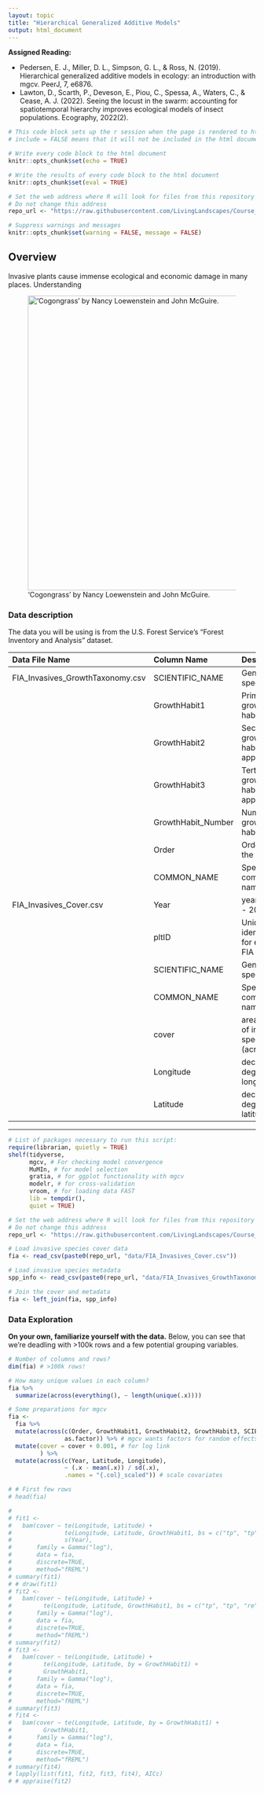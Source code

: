 ```yaml
---
layout: topic
title: "Hierarchical Generalized Additive Models"
output: html_document
---
```


**Assigned Reading:**

- Pedersen, E. J., Miller, D. L., Simpson, G. L., & Ross, N. (2019). Hierarchical generalized additive models in ecology: an introduction with mgcv. PeerJ, 7, e6876.
- Lawton, D., Scarth, P., Deveson, E., Piou, C., Spessa, A., Waters, C., & Cease, A. J. (2022). Seeing the locust in the swarm: accounting for spatiotemporal hierarchy improves ecological models of insect populations. Ecography, 2022(2).

```r

# This code block sets up the r session when the page is rendered to html
# include = FALSE means that it will not be included in the html document

# Write every code block to the html document 
knitr::opts_chunk$set(echo = TRUE)

# Write the results of every code block to the html document 
knitr::opts_chunk$set(eval = TRUE)

# Set the web address where R will look for files from this repository
# Do not change this address
repo_url <- "https://raw.githubusercontent.com/LivingLandscapes/Course_EcologicalModeling/master/"

# Suppress warnings and messages
knitr::opts_chunk$set(warning = FALSE, message = FALSE) 

```

## Overview

Invasive plants cause immense ecological and economic damage in many places. Understanding 

<p>
!['Cogongrass' by Nancy Loewenstein and John McGuire.](https://github.com/LivingLandscapes/Course_EcologicalModeling/raw/master/images/Cogongrass_Alabama.jpg){width=600px}
<p>

### Data description

The data you will be using is from the U.S. Forest Service's "Forest Inventory and Analysis" dataset. 

| Data File Name | **Column Name**| **Description**                            |
|:---------------|:---------------|:-------------------------------------------|
| FIA_Invasives_GrowthTaxonomy.csv | SCIENTIFIC_NAME | Genus and species |
| | GrowthHabit1 | Primary growth habit |
| | GrowthHabit2 | Secondary growth habit, if applicable | 
| | GrowthHabit3 | Tertiary growth habit, if applicable |
| | GrowthHabit_Number | Number of growth habits | 
| | Order | Order of the species | 
| | COMMON_NAME | Species' common name | 
| FIA_Invasives_Cover.csv | Year       | years 2001 - 2020                   |
| | pltID   | Unique identifier for each FIA plot                            |
| | SCIENTIFIC_NAME | Genus and species                                      |
| | COMMON_NAME | Species' common name                                       |
| | cover       | areal cover of invasive species (acres)                    |
| | Longitude   | decimal degrees longitude                       |
| | Latitude    | decimal degrees latitude
---

```r

# List of packages necessary to run this script:
require(librarian, quietly = TRUE)
shelf(tidyverse, 
      mgcv, # For checking model convergence
      MuMIn, # for model selection
      gratia, # for ggplot functionality with mgcv
      modelr, # for cross-validation
      vroom, # for loading data FAST
      lib = tempdir(),
      quiet = TRUE)

# Set the web address where R will look for files from this repository
# Do not change this address
repo_url <- "https://raw.githubusercontent.com/LivingLandscapes/Course_EcologicalModeling/master/"

# Load invasive species cover data
fia <- read_csv(paste0(repo_url, "data/FIA_Invasives_Cover.csv"))

# Load invasive species metadata 
spp_info <- read_csv(paste0(repo_url, "data/FIA_Invasives_GrowthTaxonomy.csv"))

# Join the cover and metadata
fia <- left_join(fia, spp_info) 

```

### Data Exploration

**On your own, familiarize yourself with the data.** Below, you can see that we're deadling with >100k rows and a few potential grouping variables.

```r

# Number of columns and rows?
dim(fia) # >100k rows!

# How many unique values in each column?
fia %>%
  summarize(across(everything(), ~ length(unique(.x))))

# Some preparations for mgcv
fia <-
  fia %>%
  mutate(across(c(Order, GrowthHabit1, GrowthHabit2, GrowthHabit3, SCIENTIFIC_NAME, pltID),
                as.factor)) %>% # mgcv wants factors for random effects
  mutate(cover = cover + 0.001, # for log link
         ) %>%
  mutate(across(c(Year, Latitude, Longitude),
                ~ (.x - mean(.x)) / sd(.x),
                .names = "{.col}_scaled")) # scale covariates

# # First few rows
# head(fia)
```

``` r
# 
# fit1 <- 
#   bam(cover ~ te(Longitude, Latitude) + 
#               te(Longitude, Latitude, GrowthHabit1, bs = c("tp", "tp", "re")) +
#               s(Year),
#       family = Gamma("log"),
#       data = fia,
#       discrete=TRUE,
#       method="fREML")
# summary(fit1)
# # draw(fit1)
# fit2 <- 
#   bam(cover ~ te(Longitude, Latitude) + 
#         te(Longitude, Latitude, GrowthHabit1, bs = c("tp", "tp", "re")),
#       family = Gamma("log"),
#       data = fia,
#       discrete=TRUE,
#       method="fREML")
# summary(fit2)
# fit3 <- 
#   bam(cover ~ te(Longitude, Latitude) + 
#         te(Longitude, Latitude, by = GrowthHabit1) +
#         GrowthHabit1,
#       family = Gamma("log"),
#       data = fia,
#       discrete=TRUE,
#       method="fREML")
# summary(fit3)
# fit4 <- 
#   bam(cover ~ te(Longitude, Latitude, by = GrowthHabit1) +
#         GrowthHabit1,
#       family = Gamma("log"),
#       data = fia,
#       discrete=TRUE,
#       method="fREML")
# summary(fit4)
# lapply(list(fit1, fit2, fit3, fit4), AICc)
# # appraise(fit2)
```

<!-- ### "Random Intercept": Model G -->

<!-- Let's first try the simplest HGAM: estimate a single global function for our covariate of interest (Year) plus a individual-level random effect intercept for ecoregion. **On your own, investigate each model diagnostic call (commented out in the chunk below) and interpret.** Look at the R help for more information, and ask Caleb if you have more questions. -->

<!-- ```{r eval = TRUE, message = FALSE, include = TRUE} -->

<!-- # Create model G using bam() -->
<!-- rh_modG <-  -->
<!--   bam(RH_per_min ~ s(Year) +  -->
<!--         s(Day, bs = "cc") + # Note cubic regression spline -->
<!--         te(Long, Lat) + # tensor smooth lets latitude/longitude 'interact' -->
<!--         s(Veg_Type, bs = "re"), # Random effect for ecoregion -->
<!--       family = gaussian("log"), # Why this link?! -->
<!--       data = weather, -->
<!--       method = "fREML") # need to use fREML for fast fitting. -->

<!-- # # Some basic model diagnostics -->
<!-- # summary(rh_modG) -->
<!-- # gam.check(rh_modG) -->
<!-- # gratia::appraise(rh_modG) -->

<!-- # # Use gratia::draw to show effects -->
<!-- # gratia::draw(rh_modG) -->

<!-- ``` -->

<!-- Okay, so the model isn't the greatest for a few reasons (can you list some?). However, for fun--and so we can see how "random intercepts" work with HGAMs--let's plot some predictions. We'll also do a quick comparison of fitted vs. observed to gauge how well the models are performing. -->

<!-- ```{r eval = TRUE, message = FALSE, include = TRUE} -->

<!-- # setup prediction data. This is a little tricky because for ggplot, we only -->
<!-- # want one latitude/longitude for each ecoregion AND we want to make sure the -->
<!-- # correct latitude/longitudes get paired with their respective ecoregions. Doing -->
<!-- # this with a left_join() -->
<!-- rh_pred_df <- -->
<!--   with( -->
<!--     weather, -->
<!--     left_join( -->
<!--       expand.grid( -->
<!--         Year = 2010:2019, -->
<!--         Day = median(Day),  # Only using the median day here! -->
<!--         Veg_Type = unique(Veg_Type) -->
<!--       ), -->
<!--       weather %>% -->
<!--         filter(Day == median(Day)) %>% -->
<!--         group_by(Veg_Type) %>% -->
<!--         filter(Station_ID %in% sample(Station_ID, 1, replace = FALSE)) %>% -->
<!--         select(c(Veg_Type, Lat, Long, Year, RH_per_min)), -->
<!--      keep = FALSE -->
<!--     ) -->
<!--   ) -->

<!-- # make the prediction, add this and a column of standard errors to the prediction -->
<!-- # data.frame. Predictions are on the log scale. -->
<!-- rh_modG_pred <- cbind(rh_pred_df, -->
<!--                        predict(rh_modG,  -->
<!--                                rh_pred_df,  -->
<!--                                se.fit = TRUE,  -->
<!--                                type = "response")) -->

<!-- # make the prediction plots -->
<!-- ggplot(data = rh_modG_pred) + -->
<!--   facet_wrap(~ Veg_Type) + -->
<!--   geom_ribbon(aes(ymin = fit - 1.96 * se.fit,  -->
<!--                   ymax = fit + 1.96 * se.fit,  -->
<!--                   x = Year,  -->
<!--                   group = Veg_Type), -->
<!--               fill = "grey80") + -->
<!--   geom_line(aes(x = Year,  -->
<!--                 y = fit,  -->
<!--                 group = Veg_Type), -->
<!--             color = "darkred") + -->
<!--   scale_x_continuous(breaks = c(2010, 2013, 2016, 2019)) +  -->
<!--   labs(x = "Year", -->
<!--        y = "Minimum Relative Humidity (%)") +  -->
<!--   ggtitle("Model G") -->

<!-- # Now, let's create a data.frame comparing observed vs. fitted values -->
<!-- rh_modG_predVSobs <-  -->
<!--   transform(rh_modG_pred,  -->
<!--             modG = predict(rh_modG,  -->
<!--                            rh_modG_pred, -->
<!--                            type = "response")) -->

<!-- # Plot observed vs. fitted values. This is a "quick" way to see how well -->
<!-- # the model predicted the data. -->
<!-- ggplot(rh_modG_predVSobs, -->
<!--        aes(x = modG,  -->
<!--            y = RH_per_min)) + -->
<!--   facet_wrap(~ Veg_Type) + -->
<!--   geom_point(alpha = 0.6) + -->
<!--   geom_abline(color = "gold", -->
<!--               alpha = 0.5) + -->
<!--   labs(x="Predicted RH", y="Observed RH") +  -->
<!--   ggtitle("Model G") -->

<!-- ``` -->

<!-- **On your own, interpret these prediction plots.** Remember the values we fed the predict() function when you're interpreting. For instance, what does it mean that we only used the median Julian day in these predictions? Does it matter that we only used one randomly-selected weather station? -->

<!-- ### "Random Slope": Model GS -->

<!-- Let's try for a  -->

<!-- ```{r eval = TRUE, message = FALSE, include = TRUE} -->

<!-- # Create model GS using bam() -->
<!-- rh_modGS <- -->
<!--   bam( -->
<!--     RH_per_min ~ s(Year) + -->
<!--       s(Year, Veg_Type, bs = "fs", m = 2) + -->
<!--       s(Day, bs = "cc") + -->
<!--       te(Long, Lat), -->
<!--     family = gaussian("log"), -->
<!--     data = weather, -->
<!--     method = "fREML" -->
<!--   ) -->

<!-- # # Some basic model diagnostics -->
<!-- # summary(rh_modGS) -->
<!-- # gam.check(rh_modGS) -->
<!-- # gratia::appraise(rh_modGS) -->

<!-- # # Use gratia::draw to show effects. This is slow, so commenting out -->
<!-- # gratia::draw(rh_modGS) -->

<!-- ``` -->

<!-- **On your own, run the model diagnostics and compare to diagnostics from Model G.** Are there improvements, and if so, where do you see them? Should we consider increasing "k" for any of the smoothers? -->

<!-- To be thorough, let's also plot predictions and compare fitted to observed: -->

<!-- ```{r eval = TRUE, message = FALSE, include = TRUE} -->

<!-- # make the prediction, add this and a column of standard errors to the prediction -->
<!-- # data.frame. Predictions are on the log scale. -->
<!-- rh_modGS_pred <- cbind(rh_pred_df, -->
<!--                        predict(rh_modGS,  -->
<!--                                rh_pred_df,  -->
<!--                                se.fit = TRUE,  -->
<!--                                type = "response")) -->

<!-- # make the prediction plots -->
<!-- ggplot(data = rh_modGS_pred) + -->
<!--   facet_wrap(~ Veg_Type) + -->
<!--   geom_ribbon(aes(ymin = fit - 1.96 * se.fit,  -->
<!--                   ymax = fit + 1.96 * se.fit,  -->
<!--                   x = Year,  -->
<!--                   group = Veg_Type), -->
<!--               fill = "grey80") + -->
<!--   geom_line(aes(x = Year,  -->
<!--                 y = fit,  -->
<!--                 group = Veg_Type), -->
<!--             color = "darkred") + -->
<!--   scale_x_continuous(breaks = c(2010, 2013, 2016, 2019)) +  -->
<!--   labs(x = "Year", -->
<!--        y = "Minimum Relative Humidity (%)") +  -->
<!--   ggtitle("Model GS") -->

<!-- # Now, let's create a data.frame comparing observed vs. fitted values -->
<!-- rh_modGS_predVSobs <-  -->
<!--   transform(rh_modGS_pred,  -->
<!--             modGS = predict(rh_modGS,  -->
<!--                            rh_modGS_pred, -->
<!--                            type = "response")) -->

<!-- # Plot observed vs. fitted values. This is a "quick" way to see how well -->
<!-- # the model predicted the data. -->
<!-- ggplot(rh_modGS_predVSobs, -->
<!--        aes(x = modGS,  -->
<!--            y = RH_per_min)) + -->
<!--   facet_wrap(~ Veg_Type) + -->
<!--   geom_point(alpha = 0.6) + -->
<!--   geom_abline(color = "gold", -->
<!--               alpha = 0.5) + -->
<!--   labs(x="Predicted RH", y="Observed RH") +  -->
<!--   ggtitle("Model GS") -->

<!-- ``` -->

<!-- Hmmm. The predictions are fairly different now. Also, it looks like some predictions are tightening up (e.g., compare Flint Hills fitted vs. observed between Models G and GS) while others got worse (can you spot any?). -->

<!-- ### Comparing HGAMs -->

<!-- We learned from the Pedersen et al. (2019) paper that we can use AIC to compare HGAMs, which is awesome! But--model selection via AIC should not be our stopping point. In this section, we're going to dip our toes into cross validation to compare the *predictive power* of HGAMs.  -->

<!-- But first, let's just see what AIC(c) has to say about our two HGAMs: -->

<!-- ```{r eval = TRUE, message = FALSE, include = TRUE} -->

<!-- model.sel(list(GS = rh_modGS, G = rh_modG)) -->

<!-- ``` -->

<!-- We have a *very* clear winner per AICc rankings: model GS.  -->

<!-- Let's check on the cross validation.  -->

<!-- ``` {r eval = TRUE, message = FALSE, include = TRUE} -->

<!-- # Create training and testing data.frames -->
<!-- train_df <-  -->
<!--   sample_n(weather %>% mutate(id = 1:n()),  -->
<!--            ceiling(nrow(weather)/10)) -->
<!-- test_df <-  -->
<!--   anti_join(weather %>% mutate(id = 1:n()),  -->
<!--             train_df, by = "id") -->

<!-- # train models -->
<!-- rh_modG_train <-  -->
<!--   bam( -->
<!--     RH_per_min ~ s(Year) + -->
<!--       s(Day, bs = "cc") + -->
<!--       te(Long, Lat) + -->
<!--       s(Veg_Type, bs = "re"), -->
<!--     family = gaussian("log"), -->
<!--     data = train_df, -->
<!--     method = "fREML" -->
<!--   ) -->
<!-- rh_modGS_train <- -->
<!--   bam( -->
<!--     RH_per_min ~ s(Year) + -->
<!--       s(Year, Veg_Type, bs = "fs", m = 2) + -->
<!--       s(Day, bs = "cc") + -->
<!--       te(Long, Lat), -->
<!--     family = gaussian("log"), -->
<!--     data = weather, -->
<!--     method = "fREML" -->
<!--   )   -->

<!-- # Root mean square error and mean absolute error -->
<!-- data.frame(Model = c("G", "GS"), -->
<!--            RMSE = c(rmse(rh_modG_train, test_df),  -->
<!--                     rmse(rh_modGS_train, test_df)), -->
<!--            MAE = c(mae(rh_modG_train, test_df),  -->
<!--                     mae(rh_modGS_train, test_df))) -->

<!-- ``` -->

<!-- Oof! Looks like both our (quick and dirty) cross-validation tests show the models have negligible differences in predictive ability. Just goes to show that we need to assess models from multiple angles.  -->

<!-- ### Try other models! -->

<!-- **On your own, try some different model formulations (e.g., model I, model GI, etc.) from Pedersen et al. (2019).** Do you see any clear patterns? -->
